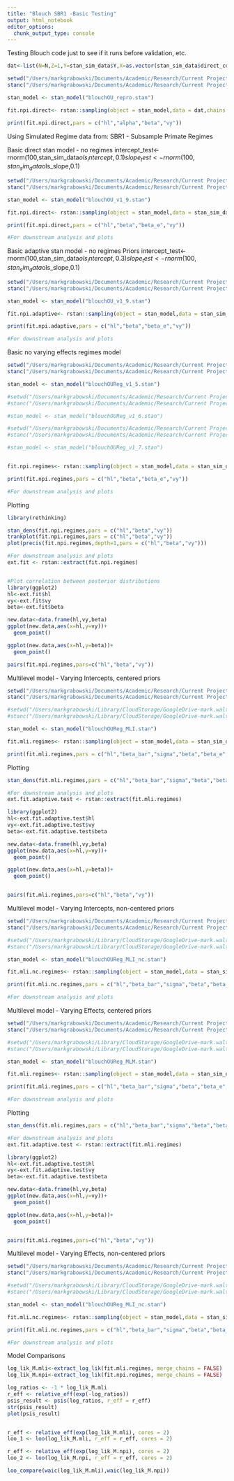 ```yaml
---
title: "Blouch SBR1 -Basic Testing"
output: html_notebook
editor_options: 
  chunk_output_type: console
---
```

Testing Blouch code just to see if it runs before validation, etc.


```r
dat<-list(N=N,Z=1,Y=stan_sim_data$Y,X=as.vector(stan_sim_data$direct_cov),Dmat=Dmat) #Standardized = 0 centered, SD = 1

setwd("/Users/markgrabowski/Documents/Academic/Research/Current Projects/Blouch project/R1 blouch-testing branch/Stan Models Milestones/Testing Versions/") #Macbook Pro
stanc("/Users/markgrabowski/Documents/Academic/Research/Current Projects/Blouch project/R1 blouch-testing branch/Stan Models Milestones/Testing Versions/blouchOU_repro.stan") #Macbook Pro

stan_model <- stan_model("blouchOU_repro.stan")

fit.npi.direct<- rstan::sampling(object = stan_model,data = dat,chains = 2,iter = 2000,control=list(adapt_delta=0.80))

print(fit.npi.direct,pars = c("hl","alpha","beta","vy"))

```



Using Simulated Regime data from: SBR1 - Subsample Primate Regimes

Basic direct stan model - no regimes
intercept_test<-rnorm(100,stan_sim_data$ols_intercept,0.1)
slope_test<-rnorm(100,stan_sim_data$ols_slope,0.1)

```r
setwd("/Users/markgrabowski/Documents/Academic/Research/Current Projects/Blouch project/R1 blouch-testing branch/Stan Models Milestones/1. Standard MV Versions/") #Macbook Pro
stanc("/Users/markgrabowski/Documents/Academic/Research/Current Projects/Blouch project/R1 blouch-testing branch/Stan Models Milestones/1. Standard MV Versions/blouchOU_v1_9.stan") #Macbook Pro

stan_model <- stan_model("blouchOU_v1_9.stan")

fit.npi.direct<- rstan::sampling(object = stan_model,data = stan_sim_data,chains = 2,iter = 2000,control=list(adapt_delta=0.80))

print(fit.npi.direct,pars = c("hl","beta","beta_e","vy"))

#For downstream analysis and plots
```




Basic adaptive stan model - no regimes
Priors
intercept_test<-rnorm(100,stan_sim_data$ols_intercept,0.3)
slope_test<-rnorm(100,stan_sim_data$ols_slope,0.1)

```r
setwd("/Users/markgrabowski/Documents/Academic/Research/Current Projects/Blouch project/R1 blouch-testing branch/Stan Models Milestones/1. Standard MV Versions/") #Macbook Pro
stanc("/Users/markgrabowski/Documents/Academic/Research/Current Projects/Blouch project/R1 blouch-testing branch/Stan Models Milestones/1. Standard MV Versions/blouchOU_v1_9.stan") #Macbook Pro

stan_model <- stan_model("blouchOU_v1_9.stan")

fit.npi.adaptive<- rstan::sampling(object = stan_model,data = stan_sim_data,chains = 2,iter = 2000,control=list(adapt_delta=0.80))

print(fit.npi.adaptive,pars = c("hl","beta","beta_e","vy"))

#For downstream analysis and plots
```


Basic no varying effects regimes model
```r
setwd("/Users/markgrabowski/Documents/Academic/Research/Current Projects/Blouch project/R1 blouch-testing branch/Stan Models Milestones/1. Standard MV Versions/") #Macbook Pro
stanc("/Users/markgrabowski/Documents/Academic/Research/Current Projects/Blouch project/R1 blouch-testing branch/Stan Models Milestones/1. Standard MV Versions/blouchOUReg_v1_5.stan") #Macbook Pro

stan_model <- stan_model("blouchOUReg_v1_5.stan")

#setwd("/Users/markgrabowski/Documents/Academic/Research/Current Projects/Blouch project/R1 blouch-testing branch/Stan Models Milestones/Testing Versions/")
#stanc("/Users/markgrabowski/Documents/Academic/Research/Current Projects/Blouch project/R1 blouch-testing branch/Stan Models Milestones/Testing Versions/blouchOUReg_v1_6.stan")

#stan_model <- stan_model("blouchOUReg_v1_6.stan")

#setwd("/Users/markgrabowski/Documents/Academic/Research/Current Projects/Blouch project/R1 blouch-testing branch/Stan Models Milestones/Testing Versions/")
#stanc("/Users/markgrabowski/Documents/Academic/Research/Current Projects/Blouch project/R1 blouch-testing branch/Stan Models Milestones/Testing Versions/blouchOUReg_v1_7.stan")

#stan_model <- stan_model("blouchOUReg_v1_7.stan")


fit.npi.regimes<- rstan::sampling(object = stan_model,data = stan_sim_data,chains = 2,iter = 2000,control=list(adapt_delta=0.80))

print(fit.npi.regimes,pars = c("hl","beta","beta_e","vy"))

#For downstream analysis and plots
```





Plotting
```r
library(rethinking)

stan_dens(fit.npi.regimes,pars = c("hl","beta","vy"))
trankplot(fit.npi.regimes,pars = c("hl","beta","vy"))
plot(precis(fit.npi.regimes,depth=1,pars = c("hl","beta","vy")))

#For downstream analysis and plots
ext.fit <- rstan::extract(fit.npi.regimes)


#Plot correlation between posterior distributions
library(ggplot2)
hl<-ext.fit$hl
vy<-ext.fit$vy
beta<-ext.fit$beta

new.data<-data.frame(hl,vy,beta)
ggplot(new.data,aes(x=hl,y=vy))+
  geom_point()

ggplot(new.data,aes(x=hl,y=beta))+
  geom_point()

pairs(fit.npi.regimes,pars=c("hl","beta","vy"))

```



Multilevel model - Varying Intercepts, centered priors
```r
setwd("/Users/markgrabowski/Documents/Academic/Research/Current Projects/Blouch project/R1 blouch-testing branch/Stan Models Milestones/Testing Versions/") #Macbook Pro
stanc("/Users/markgrabowski/Documents/Academic/Research/Current Projects/Blouch project/R1 blouch-testing branch/Stan Models Milestones/Testing Versions/blouchOUReg_MLI.stan") #Macbook Pro

#setwd("/Users/markgrabowski/Library/CloudStorage/GoogleDrive-mark.walter.grabowski@gmail.com/Other computers/My MacBook Pro/Documents/Academic/Research/Current Projects/Blouch project/R1 blouch-testing branch/Stan Models Milestones/Testing Versions/")#Mac Studio
#stanc("/Users/markgrabowski/Library/CloudStorage/GoogleDrive-mark.walter.grabowski@gmail.com/Other computers/My MacBook Pro/Documents/Academic/Research/Current Projects/Blouch project/R1 blouch-testing branch/Stan Models Milestones/Testing Versions/blouchOUReg_MLI.stan") #Mac Studio

stan_model <- stan_model("blouchOUReg_MLI.stan")

fit.mli.regimes<- rstan::sampling(object = stan_model,data = stan_sim_data,chains = 2,iter = 2000,control=list(adapt_delta=0.80))

print(fit.mli.regimes,pars = c("hl","beta_bar","sigma","beta","beta_e","vy"))

```


Plotting
```r
stan_dens(fit.mli.regimes,pars = c("hl","beta_bar","sigma","beta","beta_e","vy"))

#For downstream analysis and plots
ext.fit.adaptive.test <- rstan::extract(fit.mli.regimes)

library(ggplot2)
hl<-ext.fit.adaptive.test$hl
vy<-ext.fit.adaptive.test$vy
beta<-ext.fit.adaptive.test$beta

new.data<-data.frame(hl,vy,beta)
ggplot(new.data,aes(x=hl,y=vy))+
  geom_point()

ggplot(new.data,aes(x=hl,y=beta))+
  geom_point()


pairs(fit.mli.regimes,pars=c("hl","beta","vy"))

```

Multilevel model - Varying Intercepts, non-centered priors
```r
setwd("/Users/markgrabowski/Documents/Academic/Research/Current Projects/Blouch project/R1 blouch-testing branch/Stan Models Milestones/Testing Versions/") #Macbook Pro
stanc("/Users/markgrabowski/Documents/Academic/Research/Current Projects/Blouch project/R1 blouch-testing branch/Stan Models Milestones/Testing Versions/blouchOUReg_MLI_nc.stan") #Macbook Pro

#setwd("/Users/markgrabowski/Library/CloudStorage/GoogleDrive-mark.walter.grabowski@gmail.com/Other computers/My MacBook Pro/Documents/Academic/Research/Current Projects/Blouch project/R1 blouch-testing branch/Stan Models Milestones/Testing Versions/")#Mac Studio
#stanc("/Users/markgrabowski/Library/CloudStorage/GoogleDrive-mark.walter.grabowski@gmail.com/Other computers/My MacBook Pro/Documents/Academic/Research/Current Projects/Blouch project/R1 blouch-testing branch/Stan Models Milestones/Testing Versions/blouchOUReg_MLI.stan") #Mac Studio

stan_model <- stan_model("blouchOUReg_MLI_nc.stan")

fit.mli.nc.regimes<- rstan::sampling(object = stan_model,data = stan_sim_data,chains = 2,iter = 2000,control=list(adapt_delta=0.9))

print(fit.mli.nc.regimes,pars = c("hl","beta_bar","sigma","beta","beta_e","vy","log_lik"))

#For downstream analysis and plots
```



Multilevel model - Varying Effects, centered priors
```r
setwd("/Users/markgrabowski/Documents/Academic/Research/Current Projects/Blouch project/R1 blouch-testing branch/Stan Models Milestones/Testing Versions/") #Macbook Pro
stanc("/Users/markgrabowski/Documents/Academic/Research/Current Projects/Blouch project/R1 blouch-testing branch/Stan Models Milestones/Testing Versions/blouchOUReg_MLM.stan") #Macbook Pro

#setwd("/Users/markgrabowski/Library/CloudStorage/GoogleDrive-mark.walter.grabowski@gmail.com/Other computers/My MacBook Pro/Documents/Academic/Research/Current Projects/Blouch project/R1 blouch-testing branch/Stan Models Milestones/Testing Versions/")#Mac Studio
#stanc("/Users/markgrabowski/Library/CloudStorage/GoogleDrive-mark.walter.grabowski@gmail.com/Other computers/My MacBook Pro/Documents/Academic/Research/Current Projects/Blouch project/R1 blouch-testing branch/Stan Models Milestones/Testing Versions/blouchOUReg_MLI.stan") #Mac Studio

stan_model <- stan_model("blouchOUReg_MLM.stan")

fit.mli.regimes<- rstan::sampling(object = stan_model,data = stan_sim_data,chains = 2,iter = 2000,control=list(adapt_delta=0.80))

print(fit.mli.regimes,pars = c("hl","beta_bar","sigma","beta","beta_e","vy","log_lik"))

#For downstream analysis and plots
```


Plotting
```r
stan_dens(fit.mli.regimes,pars = c("hl","beta_bar","sigma","beta","beta_e","vy"))

#For downstream analysis and plots
ext.fit.adaptive.test <- rstan::extract(fit.mli.regimes)

library(ggplot2)
hl<-ext.fit.adaptive.test$hl
vy<-ext.fit.adaptive.test$vy
beta<-ext.fit.adaptive.test$beta

new.data<-data.frame(hl,vy,beta)
ggplot(new.data,aes(x=hl,y=vy))+
  geom_point()

ggplot(new.data,aes(x=hl,y=beta))+
  geom_point()


pairs(fit.mli.regimes,pars=c("hl","beta","vy"))

```

Multilevel model - Varying Effects, non-centered priors
```r
setwd("/Users/markgrabowski/Documents/Academic/Research/Current Projects/Blouch project/R1 blouch-testing branch/Stan Models Milestones/Testing Versions/") #Macbook Pro
stanc("/Users/markgrabowski/Documents/Academic/Research/Current Projects/Blouch project/R1 blouch-testing branch/Stan Models Milestones/Testing Versions/blouchOUReg_MLI_nc.stan") #Macbook Pro

#setwd("/Users/markgrabowski/Library/CloudStorage/GoogleDrive-mark.walter.grabowski@gmail.com/Other computers/My MacBook Pro/Documents/Academic/Research/Current Projects/Blouch project/R1 blouch-testing branch/Stan Models Milestones/Testing Versions/")#Mac Studio
#stanc("/Users/markgrabowski/Library/CloudStorage/GoogleDrive-mark.walter.grabowski@gmail.com/Other computers/My MacBook Pro/Documents/Academic/Research/Current Projects/Blouch project/R1 blouch-testing branch/Stan Models Milestones/Testing Versions/blouchOUReg_MLI.stan") #Mac Studio

stan_model <- stan_model("blouchOUReg_MLI_nc.stan")

fit.mli.nc.regimes<- rstan::sampling(object = stan_model,data = stan_sim_data,chains = 2,iter = 2000,control=list(adapt_delta=0.9))

print(fit.mli.nc.regimes,pars = c("hl","beta_bar","sigma","beta","beta_e","vy","log_lik"))

#For downstream analysis and plots
```

Model Comparisons
```r
log_lik_M.mli<-extract_log_lik(fit.mli.regimes, merge_chains = FALSE)
log_lik_M.npi<-extract_log_lik(fit.npi.regimes, merge_chains = FALSE)

log_ratios <- -1 * log_lik_M.mli
r_eff <- relative_eff(exp(-log_ratios))
psis_result <- psis(log_ratios, r_eff = r_eff)
str(psis_result)
plot(psis_result)


r_eff <- relative_eff(exp(log_lik_M.mli), cores = 2) 
loo_1 <- loo(log_lik_M.mli, r_eff = r_eff, cores = 2)

r_eff <- relative_eff(exp(log_lik_M.npi), cores = 2) 
loo_2 <- loo(log_lik_M.npi, r_eff = r_eff, cores = 2)

loo_compare(waic(log_lik_M.mli),waic(log_lik_M.npi))
```



